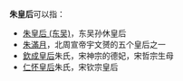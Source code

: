 '''朱皇后'''可以指：
*[[朱皇后_(东吴)|朱皇后 (东吴)]]，东吴孙休皇后
*[[朱滿月|朱滿月]]，北周宣帝宇文赟的五个皇后之一
*[[欽成皇后|欽成皇后]]朱氏，宋神宗的德妃，宋哲宗生母
*[[仁怀皇后|仁怀皇后]]朱氏，宋钦宗皇后

{{消歧义|后|cat=三字封号消歧义}}